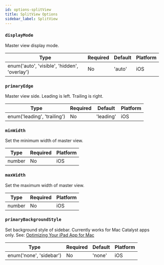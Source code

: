 ```yaml
---
id: options-splitView
title: SplitView Options
sidebar_label: SplitView
---
```


### `displayMode`

Master view display mode.

| Type                                         | Required | Default | Platform |
| -------------------------------------------- | -------- | ------- | -------- |
| enum('auto', 'visible', 'hidden', 'overlay') | No       | 'auto'  | iOS      |

### `primaryEdge`

Master view side. Leading is left. Trailing is right.

| Type                        | Required | Default   | Platform |
| --------------------------- | -------- | --------- | -------- |
| enum('leading', 'trailing') | No       | 'leading' | iOS      |

### `minWidth`

Set the minimum width of master view.

| Type   | Required | Platform |
| ------ | -------- | -------- |
| number | No       | iOS      |

### `maxWidth`

Set the maximum width of master view.

| Type   | Required | Platform |
| ------ | -------- | -------- |
| number | No       | iOS      |

### `primaryBackgroundStyle`

Set background style of sidebar. Currently works for Mac Catalyst apps only.
See: [Optimizing Your iPad App for Mac
](https://developer.apple.com/documentation/uikit/mac_catalyst/optimizing_your_ipad_app_for_mac#3239145)

| Type                        | Required | Default   | Platform |
| --------------------------- | -------- | --------- | -------- |
| enum('none', 'sidebar')     | No       | 'none'    | iOS      |
